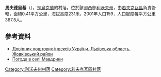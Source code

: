 {{coord|50|9|15|N|23|46|19|E|scale:100000|display=title}}

'''馬夫德里基'''（{{lang-uk|Мавдрики}}），是[[烏克蘭|烏克蘭]]的村落，位於該國西部[[利沃夫州|利沃夫州]]，由[[若夫克瓦區|若夫克瓦區]]負責管轄，面積0.41平方公里，海拔高度231米，2001年人口159，人口密度每平方公里387.8人。

==參考資料==
*[http://www.uaidx.com/13/280/index Довідник поштових індексів України. Львівська область. Жовківський район] {{Wayback|url=http://www.uaidx.com/13/280/index |date=20161003171007 }}
* [http://weather.in.ua/ua/l'vovskaja/14264 Погода в селі Мавдрики] {{Wayback|url=http://weather.in.ua/ua/l%27vovskaja/14264 |date=20200812233125 }}

{{DEFAULTSORT:Мавдрики}}
[[Category:利沃夫州村落|Category:利沃夫州村落]]
[[Category:若夫克瓦區村落|Category:若夫克瓦區村落]]


{{Lviv-geo-stub}}